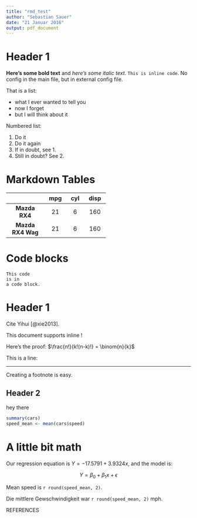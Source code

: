 ```yaml
---
title: "rmd_test"
author: "Sebastian Sauer"
date: "21 Januar 2016"
output: pdf_document
---
```




\pagebreak


# Header 1
**Here's some bold text** and *here's some italic text*. `This is inline code`.
No config in the main file, but in external config file.

That is a list:

- what I ever wanted to tell you
- now I forget
- but I will think about it

Numbered list:

1. Do it
2. Do it again
3. If in doubt, see 1.
4. Still in doubt? See 2.



# Markdown Tables

--------------------------------------
      &nbsp;         mpg   cyl   disp 
------------------- ----- ----- ------
   **Mazda RX4**     21     6    160  

 **Mazda RX4 Wag**   21     6    160  
--------------------------------------

# Code blocks

    This code
    is in
    a code block.



# Header 1
Cite Yihui [@xie2013].

This document supports inline \LaTeX!

Here's the proof: $\frac{n!}{k!(n-k)!} = \binom{n}{k}$

This is a line:

*****************

Creating a footnote is easy.\footnote{An example footnote.}


\begin{tabular}{|l|l|}\hline
Age & Frequency \\ \hline
18--25  & 15 \\
26--35  & 33 \\
36--45  & 22 \\ \hline
\end{tabular}

## Header 2
hey there
```r
summary(cars)
speed_mean <- mean(cars$speed)
```


# A little bit math

Our regression equation is $Y=-17.5791+3.9324x$, and the model is:

$$ Y = \beta_0 + \beta_1 x + \epsilon$$

Mean speed is `r round(speed_mean, 2)`.

Die mittlere Gewschwindigkeit war `r round(speed_mean, 2)` mph.


REFERENCES